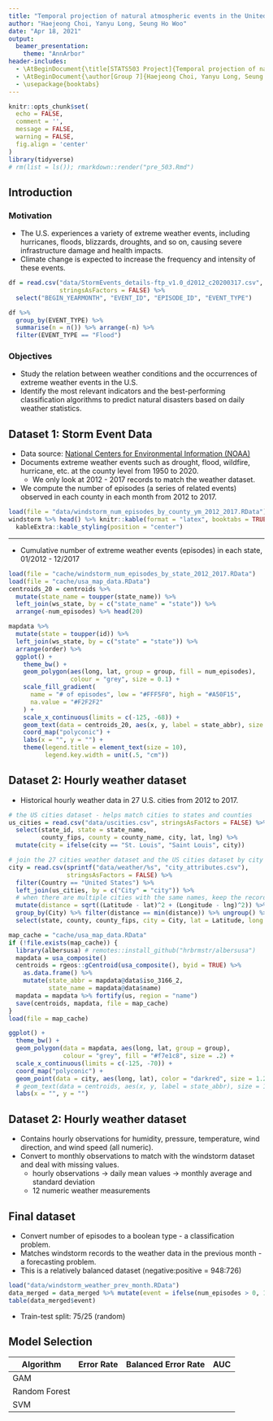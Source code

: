 ```yaml
---
title: "Temporal projection of natural atmospheric events in the United States Regions"
author: "Haejeong Choi, Yanyu Long, Seung Ho Woo"
date: "Apr 18, 2021"
output: 
  beamer_presentation:
    theme: "AnnArbor"
header-includes:
  - \AtBeginDocument{\title[STATS503 Project]{Temporal projection of natural atmospheric events in the United States Regions}}
  - \AtBeginDocument{\author[Group 7]{Haejeong Choi, Yanyu Long, Seung Ho Woo}}
  - \usepackage{booktabs}
---
```


```r
knitr::opts_chunk$set(
  echo = FALSE,
  comment = '',
  message = FALSE,
  warning = FALSE,
  fig.align = 'center'
)
library(tidyverse)
# rm(list = ls()); rmarkdown::render("pre_503.Rmd")
```

## Introduction

### Motivation

- The U.S. experiences a variety of extreme weather events, including hurricanes, floods, blizzards, droughts, and so on, causing severe infrastructure damage and health impacts. 
- Climate change is expected to increase the frequency and intensity of these events.

```r
df = read.csv("data/StormEvents_details-ftp_v1.0_d2012_c20200317.csv",
              stringsAsFactors = FALSE) %>% 
  select("BEGIN_YEARMONTH", "EVENT_ID", "EPISODE_ID", "EVENT_TYPE")

df %>% 
  group_by(EVENT_TYPE) %>%
  summarise(n = n()) %>% arrange(-n) %>%
  filter(EVENT_TYPE == "Flood")
```

### Objectives

- Study the relation between weather conditions and the occurrences of extreme weather events in the U.S.
- Identify the most relevant indicators and the best-performing classification algorithms to predict natural disasters based on daily weather statistics. 


## Dataset 1: Storm Event Data

- Data source: [National Centers for Environmental Information (NOAA)](https://www1.ncdc.noaa.gov/pub/data/swdi/stormevents/csvfiles/)
- Documents extreme weather events such as drought, flood, wildfire, hurricane, etc. at the county level from 1950 to 2020.
    - We only look at 2012 - 2017 records to match the weather dataset.
- We compute the number of episodes (a series of related events) observed in each county in each month from 2012 to 2017. 

```r
load(file = "data/windstorm_num_episodes_by_county_ym_2012_2017.RData")
windstorm %>% head() %>% knitr::kable(format = "latex", booktabs = TRUE) %>%
  kableExtra::kable_styling(position = "center")
```

---

- Cumulative number of extreme weather events (episodes) in each state, 01/2012 - 12/2017

```r
load(file = "cache/windstorm_num_episodes_by_state_2012_2017.RData")
load(file = "cache/usa_map_data.RData")
centroids_20 = centroids %>% 
  mutate(state_name = toupper(state_name)) %>%
  left_join(ws_state, by = c("state_name" = "state")) %>% 
  arrange(-num_episodes) %>% head(20)

mapdata %>% 
  mutate(state = toupper(id)) %>%
  left_join(ws_state, by = c("state" = "state")) %>%
  arrange(order) %>%
  ggplot() +
    theme_bw() + 
    geom_polygon(aes(long, lat, group = group, fill = num_episodes), 
                 colour = "grey", size = 0.1) +
    scale_fill_gradient(
      name = "# of episodes", low = "#FFF5F0", high = "#A50F15",
      na.value = "#F2F2F2"
    ) +
    scale_x_continuous(limits = c(-125, -68)) +
    geom_text(data = centroids_20, aes(x, y, label = state_abbr), size = 1.3) +
    coord_map("polyconic") +
    labs(x = "", y = "") +
    theme(legend.title = element_text(size = 10),
          legend.key.width = unit(.5, "cm"))
```


## Dataset 2: Hourly weather dataset

* Historical hourly weather data in 27 U.S. cities from 2012 to 2017.

```r
# the US cities dataset - helps match cities to states and counties
us_cities = read.csv("data/uscities.csv", stringsAsFactors = FALSE) %>%
  select(state_id, state = state_name, 
         county_fips, county = county_name, city, lat, lng) %>% 
  mutate(city = ifelse(city == "St. Louis", "Saint Louis", city))

# join the 27 cities weather dataset and the US cities dataset by city name, longitude and latitude 
city = read.csv(sprintf("data/weather/%s", "city_attributes.csv"), 
                stringsAsFactors = FALSE) %>% 
  filter(Country == "United States") %>% 
  left_join(us_cities, by = c("City" = "city")) %>%
  # when there are multiple cities with the same names, keep the record with the minimum distance
  mutate(distance = sqrt((Latitude - lat)^2 + (Longitude - lng)^2)) %>% 
  group_by(City) %>% filter(distance == min(distance)) %>% ungroup() %>%
  select(state, county, county_fips, city = City, lat = Latitude, long = Longitude) 
```

```r
map_cache = "cache/usa_map_data.RData"
if (!file.exists(map_cache)) {
  library(albersusa) # remotes::install_github("hrbrmstr/albersusa")
  mapdata = usa_composite()
  centroids = rgeos::gCentroid(usa_composite(), byid = TRUE) %>%
    as.data.frame() %>%
    mutate(state_abbr = mapdata@data$iso_3166_2,
           state_name = mapdata@data$name)
  mapdata = mapdata %>% fortify(us, region = "name")
  save(centroids, mapdata, file = map_cache)
}
load(file = map_cache)

ggplot() +
  theme_bw() + 
  geom_polygon(data = mapdata, aes(long, lat, group = group),
               colour = "grey", fill = "#f7e1c8", size = .2) +
  scale_x_continuous(limits = c(-125, -70)) +
  coord_map("polyconic") +
  geom_point(data = city, aes(long, lat), color = "darkred", size = 1.2, alpha = .6) +
  # geom_text(data = centroids, aes(x, y, label = state_abbr), size = 1.3, color = 'grey70') +
  labs(x = "", y = "")
```

## Dataset 2: Hourly weather dataset

* Contains hourly observations for humidity, pressure, temperature, wind direction, and wind speed (all numeric).
* Convert to monthly observations to match with the windstorm dataset and deal with missing values.
    - hourly observations $\rightarrow$ daily mean values $\rightarrow$ monthly average and standard deviation
    - 12 numeric weather measurements

## Final dataset

- Convert number of episodes to a boolean type - a classification problem.
- Matches windstorm records to the weather data in the previous month - a forecasting problem.
- This is a relatively balanced dataset (negative:positive = 948:726)

```r
load("data/windstorm_weather_prev_month.RData")
data_merged = data_merged %>% mutate(event = ifelse(num_episodes > 0, 1, 0))
table(data_merged$event)
```

- Train-test split: 75/25 (random)

## Model Selection

Algorithm | Error Rate | Balanced Error Rate | AUC
 -------- | ---------- | ------------ | ----------
GAM | 
Random Forest |
SVM |

